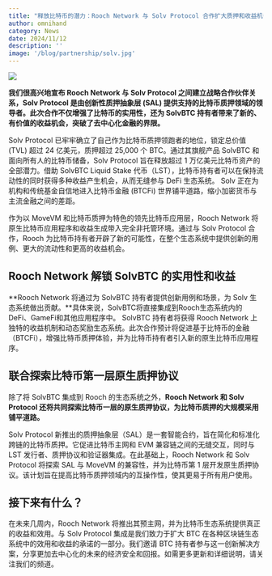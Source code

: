 ```yaml
---
title: "释放比特币的潜力：Rooch Network 与 Solv Protocol 合作扩大质押和收益机会"
author: omnihand
category: News
date: 2024/11/12
description: ''
image: '/blog/partnership/solv.jpg'
---
```



<PostHeader />

![](/blog/partnership/solv.jpg)

**我们很高兴地宣布 Rooch Network 与 Solv Protocol 之间建立战略合作伙伴关系，Solv Protocol 是由创新性质押抽象层 (SAL) 提供支持的比特币质押领域的领导者。此次合作不仅增强了比特币的实用性，还为 SolvBTC 持有者带来了新的、有价值的收益机会，突破了去中心化金融的界限。**

Solv Protocol 已牢牢确立了自己作为比特币质押领跑者的地位，锁定总价值 (TVL) 超过 24 亿美元，质押超过 25,000 个 BTC。通过其旗舰产品 SolvBTC 和面向所有人的比特币储备，Solv Protocol 旨在释放超过 1 万亿美元比特币资产的全部潜力。借助 SolvBTC Liquid Stake 代币（LST），比特币持有者可以在保持流动性的同时获得多种收益产生机会，从而无缝参与 DeFi 生态系统。 Solv 正在为机构和传统基金自信地进入比特币金融 (BTCFi) 世界铺平道路，缩小加密货币与主流金融之间的差距。

作为以 MoveVM 和比特币质押为特色的领先比特币应用层，Rooch Network 将原生比特币应用程序和收益生成带入完全非托管环境。通过与 Solv Protocol 合作，Rooch 为比特币持有者开辟了新的可能性，在整个生态系统中提供创新的用例、更大的流动性和更高的收益机会。

## Rooch Network 解锁 SolvBTC 的实用性和收益

**Rooch Network 将通过为 SolvBTC 持有者提供创新用例和场景，为 Solv 生态系统做出贡献。**具体来说，SolvBTC将直接集成到Rooch生态系统内的DeFi、GameFi和其他应用程序中。 SolvBTC 持有者将获得 Rooch Network 上独特的收益机制和动态奖励生态系统。此次合作预计将促进基于比特币的金融（BTCFi），增强比特币质押体验，并为比特币持有者引入新的原生比特币应用程序。

## 联合探索比特币第一层原生质押协议

除了将 SolvBTC 集成到 Rooch 的生态系统之外，**Rooch Network 和 Solv Protocol 还将共同探索比特币一层的原生质押协议，为比特币质押的大规模采用铺平道路。**

Solv Protocol 新推出的质押抽象层（SAL）是一套智能合约，旨在简化和标准化跨链的比特币质押。它促进比特币主网和 EVM 兼容链之间的无缝交互，同时与 LST 发行者、质押协议和验证器集成。在此基础上，Rooch Network 和 Solv Protocol 将探索 SAL 与 MoveVM 的兼容性，并为比特币第 1 层开发原生质押协议。该计划旨在提高比特币质押领域内的互操作性，使其更易于所有用户使用。

## 接下来有什么？

在未来几周内，Rooch Network 将推出其预主网，并为比特币生态系统提供真正的收益和效用。与 Solv Protocol 集成是我们致力于扩大 BTC 在各种区块链生态系统中的效用和收益的承诺的一部分。我们邀请 BTC 持有者参与这一创新解决方案，分享更加去中心化的未来的经济安全和回报。如需更多更新和详细说明，请关注我们的频道。
